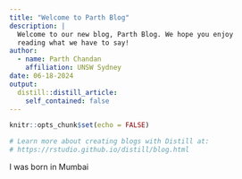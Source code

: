 ```yaml
---
title: "Welcome to Parth Blog"
description: |
  Welcome to our new blog, Parth Blog. We hope you enjoy 
  reading what we have to say!
author:
  - name: Parth Chandan 
    affiliation: UNSW Sydney
date: 06-18-2024
output:
  distill::distill_article:
    self_contained: false
---
```


```r
knitr::opts_chunk$set(echo = FALSE)

# Learn more about creating blogs with Distill at:
# https://rstudio.github.io/distill/blog.html

```


I was born in Mumbai

